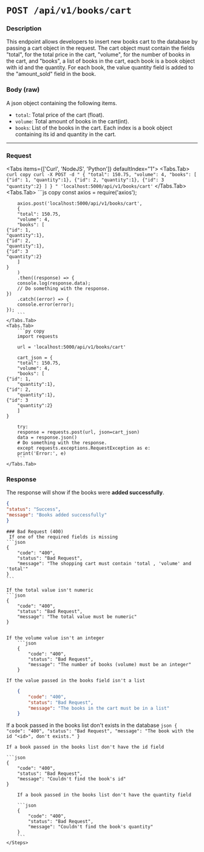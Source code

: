 

# `POST /api/v1/books/cart`

### Description
This endpoint allows developers to insert new books cart to the database by passing a cart object in the request.
The cart object must contain the fields "total", for the total price in the cart, "volume", for the number of books in the cart, and "books", a list of books in the cart, each book is a book object with id and the quantity.
For each book, the value quantity field is added to the "amount_sold" field in the book.
### Body (raw)
A json object containing the following items.
- `total`: Total price of the cart (float).
- `volume`: Total amount of books in the cart(int).
- `books`: List of the books in the cart. Each index is a book object containing its id and quantity in the cart.

---

### Request

<Tabs items={['Curl', 'NodeJS', 'Python']} defaultIndex="1">
    <Tabs.Tab>
        ``` curl copy
        curl -X POST -d "
        {
            "total": 150.75,
            "volume": 4,
            "books": [
        {"id": 1,
            "quantity":1},
        {"id": 2,
            "quantity":1},
        {"id": 3
            "quantity":2}
            ]
        }
        " 'localhost:5000/api/v1/books/cart'
        ```
    </Tabs.Tab>
    <Tabs.Tab>
        ```js copy
        const axios = require('axios');

        axios.post('localhost:5000/api/v1/books/cart',
        {
        "total": 150.75,
        "volume": 4,
        "books": [
    {"id": 1,
    "quantity":1},
    {"id": 2,
    "quantity":1},
    {"id": 3
    "quantity":2}
        ]
    }
        )
        .then((response) => {
        console.log(response.data);
        // Do something with the response.
    })
        .catch((error) => {
        console.error(error);
    });
        ```
    </Tabs.Tab>
    <Tabs.Tab>
        ```py copy
        import requests

        url = 'localhost:5000/api/v1/books/cart'

        cart_json = {
        "total": 150.75,
        "volume": 4,
        "books": [
    {"id": 1,
        "quantity":1},
    {"id": 2,
        "quantity":1},
    {"id": 3
        "quantity":2}
        ]
    }

        try:
        response = requests.post(url, json=cart_json)
        data = response.json()
        # Do something with the response.
        except requests.exceptions.RequestException as e:
        print('Error:', e)
        ```
    </Tabs.Tab>
</Tabs>

### Response

The response will show if the books were **added successfully**.

```json
{
"status": "Success",
"message": "Books added successfully"
}
```

<Steps>

    ### Bad Request (400)
     If one of the required fields is missing
    ```json
    {
        "code": "400",
        "status": "Bad Request",
        "message": "The shopping cart must contain 'total , 'volume' and 'total'"
    }
    ```

    If the total value isn't numeric
    ```json
    {
        "code": "400",
        "status": "Bad Request",
        "message": "The total value must be numeric"
    }
```

If the volume value isn't an integer
    ```json
    {
        "code": "400",
        "status": "Bad Request",
        "message": "The number of books (volume) must be an integer"
    }
```
    If the value passed in the books field isn't a list
```json
    {
        "code": "400",
        "status": "Bad Request",
        "message": "The books in the cart must be in a list"
    }
```

If a book passed in the books list don't exists in the database
    ```json
    {
        "code": "400",
        "status": "Bad Request",
        "message": "The book with the id "<id>", don't exists."
    }
    ```

    If a book passed in the books list don't have the id field

    ```json
    {
        "code": "400",
        "status": "Bad Request",
        "message": "Couldn't find the book's id"
    }
```
    If a book passed in the books list don't have the quantity field

    ```json
    {
        "code": "400",
        "status": "Bad Request",
        "message": "Couldn't find the book's quantity"
    }
    ```
</Steps>


